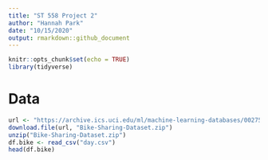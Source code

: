 ```yaml
---
title: "ST 558 Project 2"
author: "Hannah Park"
date: "10/15/2020"
output: rmarkdown::github_document
---
```


```r
knitr::opts_chunk$set(echo = TRUE)
library(tidyverse)
```

# Data  
```r
url <- "https://archive.ics.uci.edu/ml/machine-learning-databases/00275/Bike-Sharing-Dataset.zip"
download.file(url, "Bike-Sharing-Dataset.zip")
unzip("Bike-Sharing-Dataset.zip")
df.bike <- read_csv("day.csv")
head(df.bike)
```



